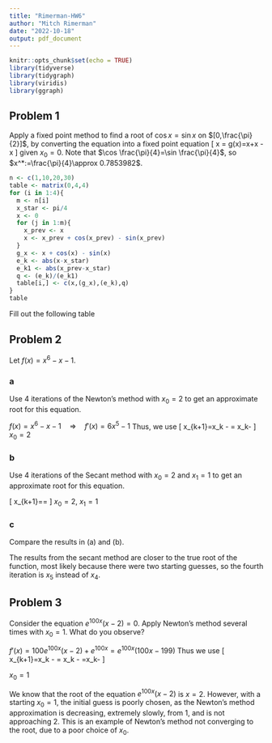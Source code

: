 ```yaml
---
title: "Rimerman-HW6"
author: "Mitch Rimerman"
date: "2022-10-18"
output: pdf_document
---
```


```r
knitr::opts_chunk$set(echo = TRUE)
library(tidyverse)
library(tidygraph)
library(viridis)
library(ggraph)
```

## Problem 1


Apply a fixed point method to find a root of $\cos x= \sin x$ on $[0,\frac{\pi}{2}]$, by converting the equation into a fixed point equation
\[
x = g(x)=x+\cos x -\sin x
\]
given $x_0=0$.  Note that $\cos \frac{\pi}{4}=\sin \frac{\pi}{4}$, so $x^*:=\frac{\pi}{4}\approx 0.7853982$. 

```r
n <- c(1,10,20,30)
table <- matrix(0,4,4)
for (i in 1:4){
  m <- n[i]
  x_star <- pi/4
  x <- 0
  for (j in 1:m){
    x_prev <- x
    x <- x_prev + cos(x_prev) - sin(x_prev)
  }
  g_x <- x + cos(x) - sin(x)
  e_k <- abs(x-x_star)
  e_k1 <- abs(x_prev-x_star)
  q <- (e_k)/(e_k1)
  table[i,] <- c(x,(g_x),(e_k),q)
}
table
```

Fill out the
following table
\begin{center}
\begin{tabular}{|c|c|c|c|c|}
 \hline
$k$  & $x_k$& $g(x_k)$& $e_k = |x_k-x^*|$& $e_k/e_{k-1}$         \\ \hline
$1$& 1 & 0.6988313 & $2.146018*10^{-1}$ & 0.2732395 \\ \hline
$10$& 0.7853235 & 0.7854291 & $7.462951*10^{-5}$ & 0.4142136\\ \hline
$20$& 0.7853982 & 0.7853982 & $1.109568*10^{-8}$ & 0.4142136\\ \hline
$30$& 0.7853982 & 0.7853982 & $1.649569*10^{-12}$ & 0.4141718\\ \hline
\end{tabular}
\end{center}

\newpage
## Problem 2

Let $f(x)=x^6-x-1$.

### a
Use $4$ iterations of the Newton's method with $x_0=2$ to get an approximate 
root for this equation.

$f(x)=x^6-x-1 \quad \Rightarrow \quad f'(x) = 6x^5-1$
Thus, we use
\[
x_{k+1}=x_k - \frac{f(x_k)}{f'(x_k)} = x_k-\frac{x_k^6-x_k-1}{6x_k^5-1}
\]
$x_0=2$
\begin{enumerate}
\item $x_1=x_0-\frac{x_0^6-x_0-1}{6x_0^5-1}=2-\frac{2^6-3}{6(2^5)-1}=2-\frac{61}{191}=1.680628$
\item $x_2=x_1-\frac{x_1^6-x_1-1}{6x_1^5-1}=1.680628-\frac{1.680628^6-2.680628}{6(1.680628^5)-1}=1.430739$
\item $x_3=x_2-\frac{x_2^6-x_2-1}{6x_2^5-1}=1.430739-\frac{1.430739^6-2.430739}{6(1.430739^5)-1}=1.254971$
\item $x_4=x_3-\frac{x_3^6-x_3-1}{6x_3^5-1}=1.254971-\frac{1.254971^6-2.254971}{6(1.254971^5)-1}=1.161538$
\end{enumerate}


### b
Use $4$ iterations of the Secant method with $x_0=2$ and $x_1=1$ to get an 
approximate root for this equation.

\[
x_{k+1}=\frac{x_{k-1}f(x_k)-x_kf(x_{k-1})}{f(x_k)-f(x_{k-1})}=\frac{x_{k-1}(x_k^6-x_k-1)-x_k(x_{k-1}^6-x_{k-1}-1)}{x_k^6-x_k-x_{k-1}^6+x_{k-1}}
\]
$x_0=2$, $x_1=1$
\begin{enumerate}
\item $x_2=\frac{x_{0}(x_1^6-x_1-1)-x_1(x_{0}^6-x_{0}-1)}{x_1^6-x_1-x_{0}^6+x_{0}}=\frac{2(1^6-1-1)-(2^6-2-1)}{1^6-1-2^6+2}=1.016129$
\item $x_3=\frac{x_{1}(x_2^6-x_2-1)-x_2(x_{1}^6-x_{1}-1)}{x_2^6-x_2-x_{1}^6+x_{1}}=1.190578$
\item $x_4=\frac{x_{2}(x_3^6-x_3-1)-x_3(x_{2}^6-x_{2}-1)}{x_3^6-x_3-x_{2}^6+x_{2}}=1.117656$
\item $x_5=\frac{x_{3}(x_4^6-x_4-1)-x_4(x_{3}^6-x_{3}-1)}{x_4^6-x_4-x_{3}^6+x_{3}}=1.132532$
\end{enumerate}

### c
Compare the results in (a) and (b).

The results from the secant method are closer to the true root of the function, most likely because there were two starting guesses, so the fourth iteration is $x_5$ instead of $x_4$.

\newpage
## Problem 3
Consider the equation $e^{100x} (x-2)=0$. Apply Newton's method several times with $x_0=1$.
What do you observe?

$f'(x)=100e^{100x}(x-2)+e^{100x}=e^{100x}(100x-199)$
Thus we use
\[
x_{k+1}=x_k - \frac{f(x_k)}{f'(x_k)} = x_k - \frac{e^{100x_k} (x_k-2)}{e^{100x_k}(100x_k-199)}=x_k-\frac{x_k-2}{100x_k-199}
\]

$x_0=1$
\begin{enumerate}
\item $x_1=x_0-\frac{x_0-2}{100x_0-199}=1-\frac{-1}{-99}=.989899$
\item $x_2=x_1-\frac{x_1-2}{100x_1-199}=.989899-\frac{-1.010101}{-100.010101}=.979799$
\item $x_3=x_2-\frac{x_2-2}{100x_2-199}=.979799-\frac{-1.020201}{-101.020100}=.969700$
\end{enumerate}

We know that the root of the equation $e^{100x} (x-2)$ is $x=2$. However, with a starting $x_0=1$, the initial guess is poorly chosen, as the Newton's method approximation is decreasing, extremely slowly, from 1, and is not approaching 2. This is an example of Newton's method not converging to the root, due to a poor choice of $x_0$.